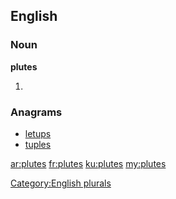 {{also|plûtes}}
==English==

===Noun===
'''plutes'''

# {{plural of|plute}}

===Anagrams===
* [[letups#English|letups]]
* [[tuples#English|tuples]]

[[Category:English plurals]]

[[ar:plutes]]
[[fr:plutes]]
[[ku:plutes]]
[[my:plutes]]